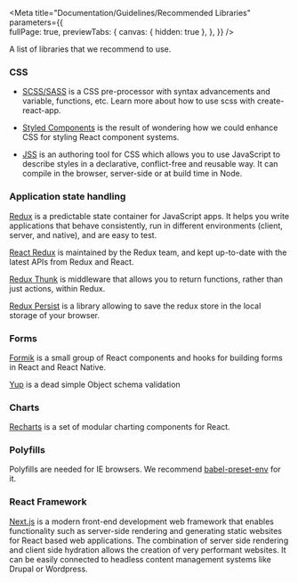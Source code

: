 
<Meta title="Documentation/Guidelines/Recommended Libraries" 
  parameters={{      
    fullPage: true,
    previewTabs: {
      canvas: { hidden: true },
    },
  }} 
/>

<Title>Recommended libraries</Title>
<Subtitle>A list of libraries that we recommend to use.</Subtitle>

### CSS

<ul>
  <li>
    <p><a target="_blank" href="https://sass-lang.com/">SCSS/SASS</a> is a CSS pre-processor with syntax advancements and variable, functions, etc. Learn more about how to use scss with create-react-app.</p>    
  </li>
  <li>
    <p><a target="_blank" href="https://styled-components.com/">Styled Components</a> is the result of wondering how we could enhance CSS for styling React component systems.</p>
  </li>
  <li>
    <p><a target="_blank" href="https://cssinjs.org">JSS</a> is an authoring tool for CSS which allows you to use JavaScript to describe styles in a declarative, conflict-free and reusable way. It can compile in the browser, server-side or at build time in Node.</p>
  </li>
</ul>

### Application state handling

<p><a target="_blank" href="https://redux.js.org/">Redux</a> is a predictable state container for JavaScript apps. It helps you write applications that behave consistently, run in different environments (client, server, and native), and are easy to test.</p>

<p><a target="_blank" href="https://react-redux.js.org/">React Redux</a> is maintained by the Redux team, and kept up-to-date with the latest APIs from Redux and React.</p>

<p><a target="_blank" href="https://github.com/reduxjs/redux-thunk">Redux Thunk</a> is middleware that allows you to return functions, rather than just actions, within Redux.</p>

<p><a target="_blank" href="https://github.com/rt2zz/redux-persist">Redux Persist</a> is a library allowing to save the redux store in the local storage of your browser.</p>

### Forms

<p><a target="_blank" href="https://formik.org/">Formik</a> is a small group of React components and hooks for building forms in React and React Native.</p>

<p><a target="_blank" href="https://github.com/jquense/yup">Yup</a> is a dead simple Object schema validation</p>

### Charts

<p><a target="_blank" href="https://recharts.org/en-US/">Recharts</a> is a set of modular charting components for React.</p>

### Polyfills

<p>Polyfills are needed for IE browsers. We recommend <a target="_blank" href="https://babeljs.io/docs/en/babel-preset-env">babel-preset-env</a> for it.</p>

### React Framework

<p><a target="_blank" href="https://nextjs.org/">Next.js</a> is a modern front-end development web framework that enables functionality such as server-side rendering and generating static websites for React based web applications. The combination of server side rendering and client side hydration allows the creation of very performant websites. It can be easily connected to headless content management systems like Drupal or Wordpress.</p>
